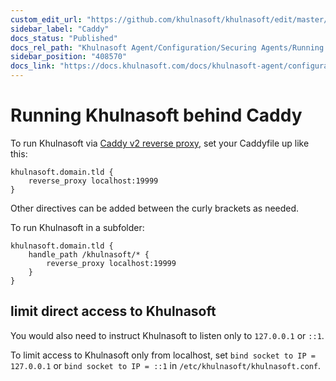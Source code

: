 ```yaml
---
custom_edit_url: "https://github.com/khulnasoft/khulnasoft/edit/master/docs/khulnasoft-agent/configuration/running-the-khulnasoft-agent-behind-a-reverse-proxy/Running-behind-caddy.md"
sidebar_label: "Caddy"
docs_status: "Published"
docs_rel_path: "Khulnasoft Agent/Configuration/Securing Agents/Running the Agent behind a reverse proxy"
sidebar_position: "408570"
docs_link: "https://docs.khulnasoft.com/docs/khulnasoft-agent/configuration/securing-agents/running-the-agent-behind-a-reverse-proxy/caddy"
---
```


# Running Khulnasoft behind Caddy

To run Khulnasoft via [Caddy v2 reverse proxy,](https://caddyserver.com/docs/caddyfile/directives/reverse_proxy) set your Caddyfile up like this:

```caddyfile
khulnasoft.domain.tld {
    reverse_proxy localhost:19999
}
```

Other directives can be added between the curly brackets as needed.

To run Khulnasoft in a subfolder:

```caddyfile
khulnasoft.domain.tld {
    handle_path /khulnasoft/* {
        reverse_proxy localhost:19999
    }
}
```

## limit direct access to Khulnasoft

You would also need to instruct Khulnasoft to listen only to `127.0.0.1` or `::1`.

To limit access to Khulnasoft only from localhost, set `bind socket to IP = 127.0.0.1` or `bind socket to IP = ::1` in `/etc/khulnasoft/khulnasoft.conf`.
